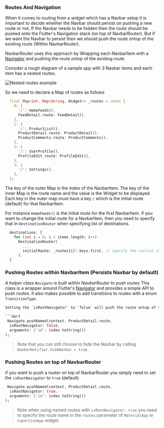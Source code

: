 ### Routes And Navigation

When it comes to routing from a widget which has a Navbar setup it is important to decide whether the Navbar should persist on pushing a new route or not. If the Navbar needs to be hidden then the route should be pushed onto the Flutter's Navigation stack (on top of NavbarRouter). But if we want the Navbar to persist then we should push the route ontop of the existing route (Within NavbarRouter).

NavbarRouter uses this approach by Wrapping each NavbarItem with a [Navigator](https://api.flutter.dev/flutter/widgets/Navigator-class.html) and pushing the route ontop of the existing route.

Consider a rough diagram of a sample app with 3 Navbar items and each item has a nested routes.

![Nested routes example](assets/nested-routes.png)

So we need to declare a Map of routes as follows

```dart
  final Map<int, Map<String, Widget>> _routes = const {
    0: {
      '/': HomeFeeds(),
      FeedDetail.route: FeedDetail(),
    },
    1: {
      '/': ProductList(),
      ProductDetail.route: ProductDetail(),
      ProductComments.route: ProductComments(),
    },
    2: {
      '/': UserProfile(),
      ProfileEdit.route: ProfileEdit(),
    },
    3: {
      '/': Settings(),
    },
  };
```

The key of the outer Map is the index of the NavbarItem. The key of the inner Map is the route name and the value is the Widget to be displayed. Each key in the outer map must have a key `/` which is the initial route (default) for that NavbarItem.

For instance `HomeFeeds()` is the initial route for the first NavbarItem. if you want to change the initial route for a NavbarItem, then you need to specify that in `DestinationRouter` when specifying list of destinations.

```dart
  destinations: [
    for (int i = 0; i < items.length; i++)
      DestinationRouter(
        ...
        initialRoute: _routes[i]!.keys.first, // specify the initial route for each tab here
      ),
  ]
```

### Pushing Routes within NavbarItem (Persists Navbar by default)

*A helper  class `Navigate` is built within NavbarRouter to push routes*
This class is a wrapper around Flutter's [Navigator](https://api.flutter.dev/flutter/widgets/Navigator-class.html) and provides a simple API to push routes. It also makes possible to add transitions to routes with a enum `TransitionType`.

```dart
Setting the `isRootNavigator` to `false` will push the route ontop of the existing route (Within NavbarRouter)

```dart
 Navigate.pushNamed(context, ProductDetail.route,
  isRootNavigator: false,
  arguments: {'id': index.toString()}
);
```
> Note that you can still choose to hide the Navbar by calling `NavbarNotifier.hideNavbar = true`.

### Pushing Routes on top of NavbarRouter

if you want to push a router on top of NavbarRouter you simply need to set the `isRootNavigator` to `true` (default)

```dart
 Navigate.pushNamed(context, ProductDetail.route,
  isRootNavigator: true,
  arguments: {'id': index.toString()}
);
```
> Note when using named routes with `isRootNavigator: true` you need to specify the route name in the `routes` parameter of `MaterialApp` or `CupertinoApp` widget.

